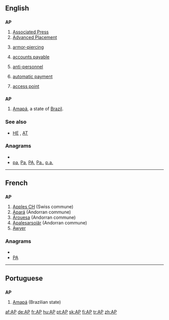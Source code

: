 ==English==

==={{initialism}}===
'''AP'''

# [[w:Associated Press|Associated Press]]
# [[w:Advanced Placement|Advanced Placement]]
# {{military}} [[armor-piercing]]
# {{accounting}} [[accounts payable]]
# {{military}} [[anti-personnel]]
# {{banking}} [[automatic payment]]
# {{computing}} [[access point]]

==={{abbreviation}}===
'''AP'''
#[[Amapá]], a state of [[Brazil]].

===See also===
* {{sense|military}} [[HE]] , [[AT]]

===Anagrams===
* {{alphagram|ap}}
* [[pa#English|pa]], [[Pa#English|Pa]], [[PA#English|PA]], [[Pa.#English|Pa.]], [[p.a.#English|p.a.]]

----

==French==

==={{abbreviation|fr}}===
'''AP'''

# [[w:Apples CH|Apples CH]] (Swiss commune)
# [[w:Apará|Apará]] (Andorran commune)
# [[w:Árouesa|Árouesa]] (Andorran commune)
# [[w:Apalesarsoiär|Apalesarsoiär]] (Andorran commune)
# [[Awyer (RS)|Awyer]]

===Anagrams===
* {{alphagram|ap}}
* [[PA#French|PA]]

----

==Portuguese==

==={{abbreviation|pt}}===
'''AP'''

# [[Amapá]] (Brazilian state)

[[af:AP]]
[[de:AP]]
[[fr:AP]]
[[hu:AP]]
[[pt:AP]]
[[sk:AP]]
[[fi:AP]]
[[tr:AP]]
[[zh:AP]]